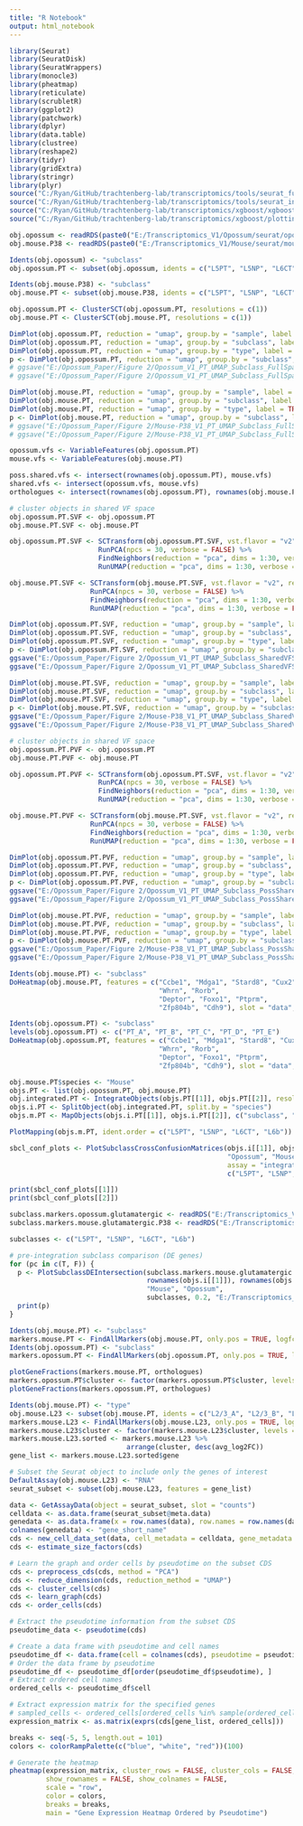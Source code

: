 ```yaml
---
title: "R Notebook"
output: html_notebook
---
```



```r

library(Seurat)
library(SeuratDisk)
library(SeuratWrappers)
library(monocle3)
library(pheatmap)
library(reticulate)
library(scrubletR)
library(ggplot2)
library(patchwork)
library(dplyr)
library(data.table)
library(clustree)
library(reshape2)
library(tidyr)
library(gridExtra)
library(stringr)
library(plyr)
source("C:/Ryan/GitHub/trachtenberg-lab/transcriptomics/tools/seurat_functions.R")
source("C:/Ryan/GitHub/trachtenberg-lab/transcriptomics/tools/seurat_integration_functions.R")
source("C:/Ryan/GitHub/trachtenberg-lab/transcriptomics/xgboost/xgboost_train.R")
source("C:/Ryan/GitHub/trachtenberg-lab/transcriptomics/xgboost/plottingFxns.R")

obj.opossum <- readRDS(paste0("E:/Transcriptomics_V1/Opossum/seurat/opossum_v1_glutamatergic_processed.rds"))
obj.mouse.P38 <- readRDS(paste0("E:/Transcriptomics_V1/Mouse/seurat/mouse_v1_P38_glutamatergic_processed.rds"))

```


```r

Idents(obj.opossum) <- "subclass"
obj.opossum.PT <- subset(obj.opossum, idents = c("L5PT", "L5NP", "L6CT", "L6b"))

Idents(obj.mouse.P38) <- "subclass"
obj.mouse.PT <- subset(obj.mouse.P38, idents = c("L5PT", "L5NP", "L6CT", "L6b"))

```


```r

obj.opossum.PT <- ClusterSCT(obj.opossum.PT, resolutions = c(1))
obj.mouse.PT <- ClusterSCT(obj.mouse.PT, resolutions = c(1))

```


```r

DimPlot(obj.opossum.PT, reduction = "umap", group.by = "sample", label = FALSE, raster = FALSE, shuffle = TRUE) + xlim(-18, 18) + ylim(-18, 18) + coord_equal()
DimPlot(obj.opossum.PT, reduction = "umap", group.by = "subclass", label = TRUE, raster = FALSE, shuffle = TRUE) + NoLegend() + xlim(-18, 18) + ylim(-18, 18) + coord_equal()
DimPlot(obj.opossum.PT, reduction = "umap", group.by = "type", label = TRUE, raster = FALSE, shuffle = TRUE) + NoLegend() + xlim(-18, 18) + ylim(-18, 18) + coord_equal()
p <- DimPlot(obj.opossum.PT, reduction = "umap", group.by = "subclass", label = TRUE, raster = FALSE, shuffle = TRUE) + NoLegend() + xlim(-18, 18) + ylim(-18, 18) + coord_equal()
# ggsave("E:/Opossum_Paper/Figure 2/Opossum_V1_PT_UMAP_Subclass_FullSpace.png", plot = p, dpi = 300)
# ggsave("E:/Opossum_Paper/Figure 2/Opossum_V1_PT_UMAP_Subclass_FullSpace.svg", plot = p, dpi = 300)

DimPlot(obj.mouse.PT, reduction = "umap", group.by = "sample", label = FALSE, raster = FALSE, shuffle = TRUE) + xlim(-18, 18) + ylim(-18, 18) + coord_equal()
DimPlot(obj.mouse.PT, reduction = "umap", group.by = "subclass", label = TRUE, raster = FALSE, shuffle = TRUE) + NoLegend() + xlim(-18, 18) + ylim(-18, 18) + coord_equal()
DimPlot(obj.mouse.PT, reduction = "umap", group.by = "type", label = TRUE, raster = FALSE, shuffle = TRUE) + NoLegend() + xlim(-18, 18) + ylim(-18, 18) + coord_equal()
p <- DimPlot(obj.mouse.PT, reduction = "umap", group.by = "subclass", label = TRUE, raster = FALSE, shuffle = TRUE) + NoLegend() + xlim(-18, 18) + ylim(-18, 18) + coord_equal()
# ggsave("E:/Opossum_Paper/Figure 2/Mouse-P38_V1_PT_UMAP_Subclass_FullSpace.png", plot = p, dpi = 300)
# ggsave("E:/Opossum_Paper/Figure 2/Mouse-P38_V1_PT_UMAP_Subclass_FullSpace.svg", plot = p, dpi = 300)

```


```r

opossum.vfs <- VariableFeatures(obj.opossum.PT)
mouse.vfs <- VariableFeatures(obj.mouse.PT)

poss.shared.vfs <- intersect(rownames(obj.opossum.PT), mouse.vfs)
shared.vfs <- intersect(opossum.vfs, mouse.vfs)
orthologues <- intersect(rownames(obj.opossum.PT), rownames(obj.mouse.PT))

```


```r

# cluster objects in shared VF space
obj.opossum.PT.SVF <- obj.opossum.PT
obj.mouse.PT.SVF <- obj.mouse.PT

obj.opossum.PT.SVF <- SCTransform(obj.opossum.PT.SVF, vst.flavor = "v2", residual.features = shared.vfs, return.only.var.genes = FALSE, verbose = FALSE) %>%
                      RunPCA(npcs = 30, verbose = FALSE) %>%
                      FindNeighbors(reduction = "pca", dims = 1:30, verbose = FALSE) %>%
                      RunUMAP(reduction = "pca", dims = 1:30, verbose = FALSE)

obj.mouse.PT.SVF <- SCTransform(obj.mouse.PT.SVF, vst.flavor = "v2", residual.features = shared.vfs, return.only.var.genes = FALSE, verbose = FALSE) %>%
                    RunPCA(npcs = 30, verbose = FALSE) %>%
                    FindNeighbors(reduction = "pca", dims = 1:30, verbose = FALSE) %>%
                    RunUMAP(reduction = "pca", dims = 1:30, verbose = FALSE)

```


```r

DimPlot(obj.opossum.PT.SVF, reduction = "umap", group.by = "sample", label = FALSE, raster = FALSE, shuffle = TRUE) + xlim(-18, 18) + ylim(-18, 18) + coord_equal()
DimPlot(obj.opossum.PT.SVF, reduction = "umap", group.by = "subclass", label = TRUE, raster = FALSE, shuffle = TRUE) + NoLegend() + xlim(-18, 18) + ylim(-18, 18) + coord_equal()
DimPlot(obj.opossum.PT.SVF, reduction = "umap", group.by = "type", label = TRUE, raster = FALSE, shuffle = TRUE) + NoLegend() + xlim(-18, 18) + ylim(-18, 18) + coord_equal()
p <- DimPlot(obj.opossum.PT.SVF, reduction = "umap", group.by = "subclass", label = TRUE, raster = FALSE, shuffle = TRUE) + NoLegend() + xlim(-18, 18) + ylim(-18, 18) + coord_equal()
ggsave("E:/Opossum_Paper/Figure 2/Opossum_V1_PT_UMAP_Subclass_SharedVFSpace.png", plot = p, dpi = 300)
ggsave("E:/Opossum_Paper/Figure 2/Opossum_V1_PT_UMAP_Subclass_SharedVFSpace.svg", plot = p, dpi = 300)

DimPlot(obj.mouse.PT.SVF, reduction = "umap", group.by = "sample", label = FALSE, raster = FALSE, shuffle = TRUE) + xlim(-18, 18) + ylim(-18, 18) + coord_equal()
DimPlot(obj.mouse.PT.SVF, reduction = "umap", group.by = "subclass", label = TRUE, raster = FALSE, shuffle = TRUE) + NoLegend() + xlim(-18, 18) + ylim(-18, 18) + coord_equal()
DimPlot(obj.mouse.PT.SVF, reduction = "umap", group.by = "type", label = TRUE, raster = FALSE, shuffle = TRUE) + NoLegend() + xlim(-18, 18) + ylim(-18, 18) + coord_equal()
p <- DimPlot(obj.mouse.PT.SVF, reduction = "umap", group.by = "subclass", label = TRUE, raster = FALSE, shuffle = TRUE) + NoLegend() + xlim(-18, 18) + ylim(-18, 18) + coord_equal()
ggsave("E:/Opossum_Paper/Figure 2/Mouse-P38_V1_PT_UMAP_Subclass_SharedVFSpace.png", plot = p, dpi = 300)
ggsave("E:/Opossum_Paper/Figure 2/Mouse-P38_V1_PT_UMAP_Subclass_SharedVFSpace.svg", plot = p, dpi = 300)

```


```r

# cluster objects in shared VF space
obj.opossum.PT.PVF <- obj.opossum.PT
obj.mouse.PT.PVF <- obj.mouse.PT

obj.opossum.PT.PVF <- SCTransform(obj.opossum.PT.SVF, vst.flavor = "v2", residual.features = poss.shared.vfs, return.only.var.genes = FALSE, verbose = FALSE) %>%
                      RunPCA(npcs = 30, verbose = FALSE) %>%
                      FindNeighbors(reduction = "pca", dims = 1:30, verbose = FALSE) %>%
                      RunUMAP(reduction = "pca", dims = 1:30, verbose = FALSE)

obj.mouse.PT.PVF <- SCTransform(obj.mouse.PT.SVF, vst.flavor = "v2", residual.features = poss.shared.vfs, return.only.var.genes = FALSE, verbose = FALSE) %>%
                    RunPCA(npcs = 30, verbose = FALSE) %>%
                    FindNeighbors(reduction = "pca", dims = 1:30, verbose = FALSE) %>%
                    RunUMAP(reduction = "pca", dims = 1:30, verbose = FALSE)

```


```r

DimPlot(obj.opossum.PT.PVF, reduction = "umap", group.by = "sample", label = FALSE, raster = FALSE, shuffle = TRUE) + xlim(-18, 18) + ylim(-18, 18) + coord_equal()
DimPlot(obj.opossum.PT.PVF, reduction = "umap", group.by = "subclass", label = TRUE, raster = FALSE, shuffle = TRUE) + NoLegend() + xlim(-18, 18) + ylim(-18, 18) + coord_equal()
DimPlot(obj.opossum.PT.PVF, reduction = "umap", group.by = "type", label = TRUE, raster = FALSE, shuffle = TRUE) + NoLegend() + xlim(-18, 18) + ylim(-18, 18) + coord_equal()
p <- DimPlot(obj.opossum.PT.PVF, reduction = "umap", group.by = "subclass", label = TRUE, raster = FALSE, shuffle = TRUE) + NoLegend() + xlim(-18, 18) + ylim(-18, 18) + coord_equal()
ggsave("E:/Opossum_Paper/Figure 2/Opossum_V1_PT_UMAP_Subclass_PossSharedVFSpace.png", plot = p, dpi = 300)
ggsave("E:/Opossum_Paper/Figure 2/Opossum_V1_PT_UMAP_Subclass_PossSharedVFSpace.svg", plot = p, dpi = 300)

DimPlot(obj.mouse.PT.PVF, reduction = "umap", group.by = "sample", label = FALSE, raster = FALSE, shuffle = TRUE) + xlim(-18, 18) + ylim(-18, 18) + coord_equal()
DimPlot(obj.mouse.PT.PVF, reduction = "umap", group.by = "subclass", label = TRUE, raster = FALSE, shuffle = TRUE) + NoLegend() + xlim(-18, 18) + ylim(-18, 18) + coord_equal()
DimPlot(obj.mouse.PT.PVF, reduction = "umap", group.by = "type", label = TRUE, raster = FALSE, shuffle = TRUE) + NoLegend() + xlim(-18, 18) + ylim(-18, 18) + coord_equal()
p <- DimPlot(obj.mouse.PT.PVF, reduction = "umap", group.by = "subclass", label = TRUE, raster = FALSE, shuffle = TRUE) + NoLegend() + xlim(-18, 18) + ylim(-18, 18) + coord_equal()
ggsave("E:/Opossum_Paper/Figure 2/Mouse-P38_V1_PT_UMAP_Subclass_PossSharedVFSpace.png", plot = p, dpi = 300)
ggsave("E:/Opossum_Paper/Figure 2/Mouse-P38_V1_PT_UMAP_Subclass_PossSharedVFSpace.svg", plot = p, dpi = 300)

```


```r

Idents(obj.mouse.PT) <- "subclass"
DoHeatmap(obj.mouse.PT, features = c("Ccbe1", "Mdga1", "Stard8", "Cux2", 
                                     "Whrn", "Rorb",
                                     "Deptor", "Foxo1", "Ptprm", 
                                     "Zfp804b", "Cdh9"), slot = "data", disp.min = 0, disp.max = 3) + scale_fill_gradientn(colors = c("white", "red"))

Idents(obj.opossum.PT) <- "subclass"
levels(obj.opossum.PT) <- c("PT_A", "PT_B", "PT_C", "PT_D", "PT_E")
DoHeatmap(obj.opossum.PT, features = c("Ccbe1", "Mdga1", "Stard8", "Cux2", 
                                     "Whrn", "Rorb",
                                     "Deptor", "Foxo1", "Ptprm", 
                                     "Zfp804b", "Cdh9"), slot = "data", disp.min = 0, disp.max = 3) + scale_fill_gradientn(colors = c("white", "red"))

```


```r

obj.mouse.PT$species <- "Mouse"
objs.PT <- list(obj.opossum.PT, obj.mouse.PT)
obj.integrated.PT <- IntegrateObjects(objs.PT[[1]], objs.PT[[2]], resolutions = c(1, 2), nfeatures = 3000, subsample = TRUE)
objs.i.PT <- SplitObject(obj.integrated.PT, split.by = "species")
objs.m.PT <- MapObjects(objs.i.PT[[1]], objs.i.PT[[2]], c("subclass", "type"), assay = "integrated")

```


```r

PlotMapping(objs.m.PT, ident.order = c("L5PT", "L5NP", "L6CT", "L6b"))

```


```r

sbcl_conf_plots <- PlotSubclassCrossConfusionMatrices(objs.i[[1]], objs.i[[2]], 
                                                      "Opossum", "Mouse", 
                                                      assay = "integrated",
                                                      c("L5PT", "L5NP", "L6CT", "L6b"), n_iters = 5, all.genes = FALSE, upsample = TRUE)

```


```r

print(sbcl_conf_plots[[1]])
print(sbcl_conf_plots[[2]])

```


```r

subclass.markers.opossum.glutamatergic <- readRDS("E:/Transcriptomics_V1/Opossum/seurat/marker_genes/Glutamatergic/markerdict_subclass.rds")
subclass.markers.mouse.glutamatergic.P38 <- readRDS("E:/Transcriptomics_V1/Mouse/seurat/marker_genes/Glutamatergic/P38/markerdict_subclass.rds")

subclasses <- c("L5PT", "L5NP", "L6CT", "L6b")

# pre-integration subclass comparison (DE genes)
for (pc in c(T, F)) {
  p <- PlotSubclassDEIntersection(subclass.markers.mouse.glutamatergic.P38, subclass.markers.opossum.glutamatergic, 
                                  rownames(objs.i[[1]]), rownames(objs.i[[2]]),
                                  "Mouse", "Opossum",
                                  subclasses, 0.2, "E:/Transcriptomics_V1/Integration/Opossum_Mouse-P38/subclass_markers/Glutamatergic/", percentage = pc)
  print(p)
}

```


```r

Idents(obj.mouse.PT) <- "subclass"
markers.mouse.PT <- FindAllMarkers(obj.mouse.PT, only.pos = TRUE, logfc.threshold = 0.4)
Idents(obj.opossum.PT) <- "subclass"
markers.opossum.PT <- FindAllMarkers(obj.opossum.PT, only.pos = TRUE, logfc.threshold = 0.4)

```


```r

plotGeneFractions(markers.mouse.PT, orthologues)
markers.opossum.PT$cluster <- factor(markers.opossum.PT$cluster, levels = c("PT_A", "PT_B", "PT_C", "PT_D", "PT_E"))
plotGeneFractions(markers.opossum.PT, orthologues)

```


```r

Idents(obj.mouse.PT) <- "type"
obj.mouse.L23 <- subset(obj.mouse.PT, idents = c("L2/3_A", "L2/3_B", "L2/3_C"))
markers.mouse.L23 <- FindAllMarkers(obj.mouse.L23, only.pos = TRUE, logfc.threshold = 0.4)
markers.mouse.L23$cluster <- factor(markers.mouse.L23$cluster, levels = c("L2/3_A", "L2/3_B", "L2/3_C"))
markers.mouse.L23.sorted <- markers.mouse.L23 %>%
                             arrange(cluster, desc(avg_log2FC))
gene_list <- markers.mouse.L23.sorted$gene

```


```r

# Subset the Seurat object to include only the genes of interest
DefaultAssay(obj.mouse.L23) <- "RNA"
seurat_subset <- subset(obj.mouse.L23, features = gene_list)

data <- GetAssayData(object = seurat_subset, slot = "counts")
celldata <- as.data.frame(seurat_subset@meta.data)
genedata <- as.data.frame(x = row.names(data), row.names = row.names(data))
colnames(genedata) <- "gene_short_name"
cds <- new_cell_data_set(data, cell_metadata = celldata, gene_metadata = genedata)
cds <- estimate_size_factors(cds)

# Learn the graph and order cells by pseudotime on the subset CDS
cds <- preprocess_cds(cds, method = "PCA")
cds <- reduce_dimension(cds, reduction_method = "UMAP")
cds <- cluster_cells(cds)
cds <- learn_graph(cds)
cds <- order_cells(cds)

# Extract the pseudotime information from the subset CDS
pseudotime_data <- pseudotime(cds)

# Create a data frame with pseudotime and cell names
pseudotime_df <- data.frame(cell = colnames(cds), pseudotime = pseudotime_data)
# Order the data frame by pseudotime
pseudotime_df <- pseudotime_df[order(pseudotime_df$pseudotime), ]
# Extract ordered cell names
ordered_cells <- pseudotime_df$cell

# Extract expression matrix for the specified genes
# sampled_cells <- ordered_cells[ordered_cells %in% sample(ordered_cells, 2000, replace = FALSE, prob = NULL)]
expression_matrix <- as.matrix(exprs(cds[gene_list, ordered_cells]))

breaks <- seq(-5, 5, length.out = 101)
colors <- colorRampPalette(c("blue", "white", "red"))(100)

# Generate the heatmap
pheatmap(expression_matrix, cluster_rows = FALSE, cluster_cols = FALSE,
         show_rownames = FALSE, show_colnames = FALSE,
         scale = "row", 
         color = colors,
         breaks = breaks,
         main = "Gene Expression Heatmap Ordered by Pseudotime")

```




















